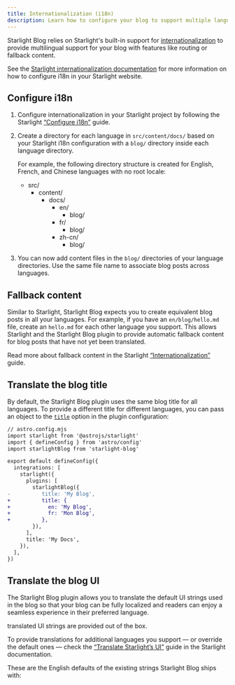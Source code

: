 ```yaml
---
title: Internationalization (i18n)
description: Learn how to configure your blog to support multiple languages.
---
```


Starlight Blog relies on Starlight's built-in support for [internationalization](https://starlight.astro.build/guides/i18n/) to provide multilingual support for your blog with features like routing or fallback content.

See the [Starlight internationalization documentation](https://starlight.astro.build/guides/i18n/) for more information on how to configure i18n in your Starlight website.

## Configure i18n


<Steps>

1. Configure internationalization in your Starlight project by following the Starlight [“Configure i18n”](https://starlight.astro.build/guides/i18n/#configure-i18n) guide.

2. Create a directory for each language in `src/content/docs/` based on your Starlight i18n configuration with a `blog/` directory inside each language directory.

   For example, the following directory structure is created for English, French, and Chinese languages with no root locale:

   <FileTree>

   - src/
     - content/
       - docs/
         - en/
           - blog/
         - fr/
           - blog/
         - zh-cn/
           - blog/

   </FileTree>

3. You can now add content files in the `blog/` directories of your language directories.
   Use the same file name to associate blog posts across languages.

</Steps>

## Fallback content

Similar to Starlight, Starlight Blog expects you to create equivalent blog posts in all your languages.
For example, if you have an `en/blog/hello.md` file, create an `hello.md` for each other language you support.
This allows Starlight and the Starlight Blog plugin to provide automatic fallback content for blog posts that have not yet been translated.

Read more about fallback content in the Starlight [“Internationalization”](https://starlight.astro.build/guides/i18n/#fallback-content) guide.

## Translate the blog title

By default, the Starlight Blog plugin uses the same blog title for all languages.
To provide a different title for different languages, you can pass an object to the [`title`](/configuration/#title) option in the plugin configuration:

```diff lang=js
// astro.config.mjs
import starlight from '@astrojs/starlight'
import { defineConfig } from 'astro/config'
import starlightBlog from 'starlight-blog'

export default defineConfig({
  integrations: [
    starlight({
      plugins: [
        starlightBlog({
-          title: 'My Blog',
+          title: {
+            en: 'My Blog',
+            fr: 'Mon Blog',
+          },
        }),
      ],
      title: 'My Docs',
    }),
  ],
})
```

## Translate the blog UI

The Starlight Blog plugin allows you to translate the default UI strings used in the blog so that your blog can be fully localized and readers can enjoy a seamless experience in their preferred language.


<LanguagesList startsSentence /> translated UI strings are provided out of the box.

To provide translations for additional languages you support — or override the default ones — check the [“Translate Starlight’s UI”](https://starlight.astro.build/guides/i18n/#translate-starlights-ui) guide in the Starlight documentation.

These are the English defaults of the existing strings Starlight Blog ships with:

<TranslationsList />
